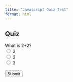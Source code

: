 ```yaml
---
title: "Javascript Quiz Test"
format: html
---
```


## Quiz

<form id="quiz">
    <label for="question1">What is 2+2?</label><br>
    <input type="radio" id="answer1" name="question1" value="3"> 3<br>
    <input type="radio" id="answer2" name="question1" value="4"> 3<br>
    <input type="radio" id="answer3" name="question1" value="5"> 3<br>
    <br>
    <input type="button" value="Submit" onclick="checkAnswers()">
</form>

<p id="result"></p>

<script>
    function checkAnswers() {
        var correct = document.getElementById('answer2').checked;
        var resultText = correct ? "Correct!" : "Incorrect.";
        document.getElementById('result').innerText = resultText;
    }
</script>